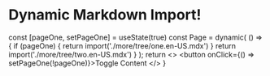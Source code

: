# Dynamic Markdown Import!


  const [pageOne, setPageOne] = useState(true)
  const Page = dynamic(
    () => {
      if (pageOne) {
        return import('./more/tree/one.en-US.mdx')
      }
      return import('./more/tree/two.en-US.mdx')
    }
  );
  return <>
    <Page />
    <button onClick={() => setPageOne(!pageOne)}>Toggle Content</button>
  </>
}

<Renderer/>

